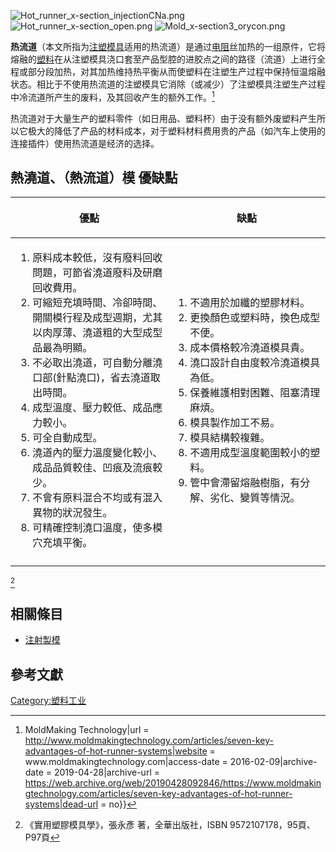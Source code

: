{{Expert|time=2015-12-14T03:45:38+00:00}}

{{noteTA
| 1=zh-hans:注塑; zh-cn:注塑; zh-hk:注塑; zh-tw:射出;
| 2=zh-hans:注射; zh-cn:注射; zh-hk:注射; zh-tw:射出;
}}

[[File:Hot_runner_x-section_injectionCNa.png|thumb]]
[[File:Hot_runner_x-section_open.png|thumb]]
[[File:Mold_x-section3_orycon.png|thumb]]

'''热流道'''（本文所指为[[注塑模具|注塑模具]]适用的热流道）是通过[[电阻|电阻]]丝加热的一组原件，它将熔融的[[塑料|塑料]]在从注塑模具浇口套至产品型腔的进胶点之间的路径（流道）上进行全程或部分段加热，对其加热维持热平衡从而使塑料在注塑生产过程中保持恒温熔融状态。相比于不使用热流道的注塑模具它消除（或减少）了注塑模具注塑生产过程中冷流道所产生的废料，及其回收产生的额外工作。<ref name=":0">{{Cite web|title = Seven Key Advantages of Hot Runner Systems {{!}} MoldMaking Technology|url = http://www.moldmakingtechnology.com/articles/seven-key-advantages-of-hot-runner-systems|website = www.moldmakingtechnology.com|access-date = 2016-02-09|archive-date = 2019-04-28|archive-url = https://web.archive.org/web/20190428092846/https://www.moldmakingtechnology.com/articles/seven-key-advantages-of-hot-runner-systems|dead-url = no}}</ref>

热流道对于大量生产的塑料零件（如日用品、塑料杯）由于没有额外废塑料产生所以它极大的降低了产品的材料成本，对于塑料材料费用贵的产品（如汽车上使用的连接插件）使用热流道是经济的选择。

== 熱澆道、（熱流道）模 優缺點 ==

{| border="1" class="wikitable"
|-
!width=50%|優點!!width=50%|缺點
|- valign="top"
|
# 原料成本較低，沒有廢料回收問題，可節省澆道廢料及研磨回收費用。
# 可縮短充填時間、冷卻時間、開關模行程及成型週期，尤其以肉厚薄、澆道粗的大型成型品最為明顯。
# 不必取出澆道，可自動分離澆口部(針點澆口)，省去澆道取出時間。
# 成型溫度、壓力較低、成品應力較小。
# 可全自動成型。
# 澆道內的壓力溫度變化較小、成品品質較佳、凹痕及流痕較少。
# 不會有原料混合不均或有混入異物的狀況發生。
# 可精確控制澆口溫度，使多模穴充填平衡。
|
# 不適用於加纖的塑膠材料。
# 更換顏色或塑料時，換色成型不便。
# 成本價格較冷澆道模具貴。
# 澆口設計自由度較冷澆道模具為低。
# 保養維護相對困難、阻塞清理麻煩。
# 模具製作加工不易。
# 模具結構較複雜。
# 不適用成型溫度範圍較小的塑料。
# 管中會滯留熔融樹脂，有分解、劣化、變質等情況。
|-
|}

<ref>《實用塑膠模具學》，張永彥 著，全華出版社，ISBN 9572107178，95頁、P97頁 </ref>

== 相關條目 ==
*[[注射製模|注射製模]]

== 參考文獻 ==
{{Reflist}}

[[Category:塑料工业|Category:塑料工业]]